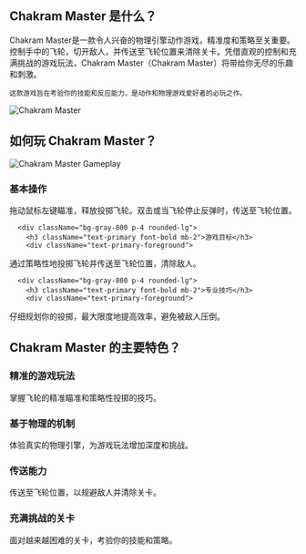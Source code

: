 ## Chakram Master 是什么？
<div className="flex flex-col md:flex-row items-center gap-8">
  <div className="w-full md:w-1/2 text-xl">
Chakram Master是一款令人兴奋的物理引擎动作游戏，精准度和策略至关重要。控制手中的飞轮，切开敌人，并传送至飞轮位置来清除关卡。凭借直观的控制和充满挑战的游戏玩法，Chakram Master（Chakram Master）将带给你无尽的乐趣和刺激。

    这款游戏旨在考验你的技能和反应能力，是动作和物理游戏爱好者的必玩之作。
</div>
  <div className="w-full md:w-1/2 flex justify-center items-center">
<img 
      src="https://public-image.fafafa.ai/games/2025-02-15/images/1739623661751-z04q6n.com/knife-io_16x9/20250211105952/knife-io_16x9-cover" 
      alt="Chakram Master" 
      className="w-4/5 h-auto"
    />
</div>
</div>

## 如何玩 Chakram Master？

<div className="flex flex-col md:flex-row items-center gap-8">
  <div className="w-full md:w-1/2">
<img 
      src="https://public-image.fafafa.ai/games/2025-02-15/images/1739623661751-z04q6n.com/knife-io_16x9/20250211105952/knife-io_16x9-cover" 
      alt="Chakram Master Gameplay" 
      className="w-4/5 h-auto mx-auto"
    />
</div>
  <div className="w-full md:w-1/2">
    <div className="grid grid-cols-1 gap-4 mt-0">
      <div className="bg-gray-800 p-4 rounded-lg">
        <h3 className="text-primary font-bold mb-2">基本操作</h3>
        <div className="text-primary-foreground">
拖动鼠标左键瞄准，释放投掷飞轮。双击或当飞轮停止反弹时，传送至飞轮位置。
</div>
      </div>

      <div className="bg-gray-800 p-4 rounded-lg">
        <h3 className="text-primary font-bold mb-2">游戏目标</h3>
        <div className="text-primary-foreground">
通过策略性地投掷飞轮并传送至飞轮位置，清除敌人。
</div>
      </div>

      <div className="bg-gray-800 p-4 rounded-lg">
        <h3 className="text-primary font-bold mb-2">专业技巧</h3>
        <div className="text-primary-foreground">
仔细规划你的投掷，最大限度地提高效率，避免被敌人压倒。
</div>
      </div>
    </div>
  </div>
</div>

## Chakram Master 的主要特色？

<div className="grid grid-cols-1 md:grid-cols-2 gap-4">
  <div className="bg-gray-800 p-4 rounded-lg">
    <h3 className="text-primary font-bold mb-2">精准的游戏玩法</h3>
    <div className="text-primary-foreground">
掌握飞轮的精准瞄准和策略性投掷的技巧。
</div>
  </div>

  <div className="bg-gray-800 p-4 rounded-lg">
    <h3 className="text-primary font-bold mb-2">基于物理的机制</h3>
    <div className="text-primary-foreground">
体验真实的物理引擎，为游戏玩法增加深度和挑战。
</div>
  </div>

  <div className="bg-gray-800 p-4 rounded-lg">
    <h3 className="text-primary font-bold mb-2">传送能力</h3>
    <div className="text-primary-foreground">
传送至飞轮位置，以规避敌人并清除关卡。
</div>
  </div>

  <div className="bg-gray-800 p-4 rounded-lg">
    <h3 className="text-primary font-bold mb-2">充满挑战的关卡</h3>
    <div className="text-primary-foreground">
面对越来越困难的关卡，考验你的技能和策略。
</div>
  </div>
</div>